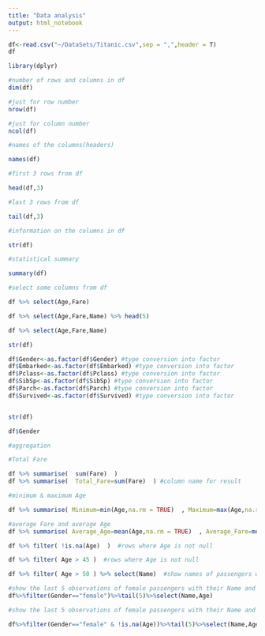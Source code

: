 ```yaml
---
title: "Data analysis"
output: html_notebook
---
```


```r
df<-read.csv("~/DataSets/Titanic.csv",sep = ",",header = T)
df
```


```r
library(dplyr)
```


```r
#number of rows and columns in df
dim(df)
```


```r
#just for row number
nrow(df)
```


```r
#just for column number
ncol(df)
```


```r
#names of the columns(headers)

names(df)
```


```r

#first 3 rows from df

head(df,3)
```


```r
#last 3 rows from df

tail(df,3)
```


```r
#information on the columns in df

str(df)
```


```r
#statistical summary

summary(df)
```


```r
#select some columns from df

df %>% select(Age,Fare)

```


```r
df %>% select(Age,Fare,Name) %>% head(5)

```


```r
df %>% select(Age,Fare,Name)

```


```r

str(df)
```


```r
df$Gender<-as.factor(df$Gender) #type conversion into factor
df$Embarked<-as.factor(df$Embarked) #type conversion into factor
df$Pclass<-as.factor(df$Pclass) #type conversion into factor
df$SibSp<-as.factor(df$SibSp) #type conversion into factor
df$Parch<-as.factor(df$Parch) #type conversion into factor
df$Survived<-as.factor(df$Survived) #type conversion into factor


str(df)
```


```r
df$Gender
```


```r

#aggregation

#Total Fare

df %>% summarise(  sum(Fare)  )
df %>% summarise(  Total_Fare=sum(Fare)  ) #column name for result

```


```r
#minimum & maximum Age

df %>% summarise( Minimum=min(Age,na.rm = TRUE)  , Maximum=max(Age,na.rm = TRUE)  )
```


```r

#average Fare and average Age
df %>% summarise( Average_Age=mean(Age,na.rm = TRUE)  , Average_Fare=mean(Fare,na.rm = TRUE)  )

```


```r
df %>% filter( !is.na(Age)  )  #rows where Age is not null
```
```r

df %>% filter( Age > 45 )  #rows where Age is not null

```


```r
df %>% filter( Age > 50 ) %>% select(Name)  #show names of passengers whose age > 50

```


```r
#show the last 5 observations of female passengers with their Name and Age displayed
df%>%filter(Gender=="female")%>%tail(5)%>%select(Name,Age)
```


```r
#show the last 5 observations of female passengers with their Name and Age displayed

df%>%filter(Gender=="female" & !is.na(Age))%>%tail(5)%>%select(Name,Age)

```


```r
```


```r
```


```r
```

